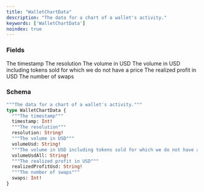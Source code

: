 ```yaml
---
title: "WalletChartData"
description: "The data for a chart of a wallet's activity."
keywords: ['WalletChartData']
noindex: true
---
```


### Fields

<ResponseField name="timestamp" type="Int!" required>
  The timestamp
</ResponseField>

<ResponseField name="resolution" type="String!" required>
  The resolution
</ResponseField>

<ResponseField name="volumeUsd" type="String!" required>
  The volume in USD
</ResponseField>

<ResponseField name="volumeUsdAll" type="String!" required>
  The volume in USD including tokens sold for which we do not have a price
</ResponseField>

<ResponseField name="realizedProfitUsd" type="String!" required>
  The realized profit in USD
</ResponseField>

<ResponseField name="swaps" type="Int!" required>
  The number of swaps
</ResponseField>

### Schema


```graphql 
"""The data for a chart of a wallet's activity."""
type WalletChartData {
  """The timestamp"""
  timestamp: Int!
  """The resolution"""
  resolution: String!
  """The volume in USD"""
  volumeUsd: String!
  """The volume in USD including tokens sold for which we do not have a price"""
  volumeUsdAll: String!
  """The realized profit in USD"""
  realizedProfitUsd: String!
  """The number of swaps"""
  swaps: Int!
}
```
